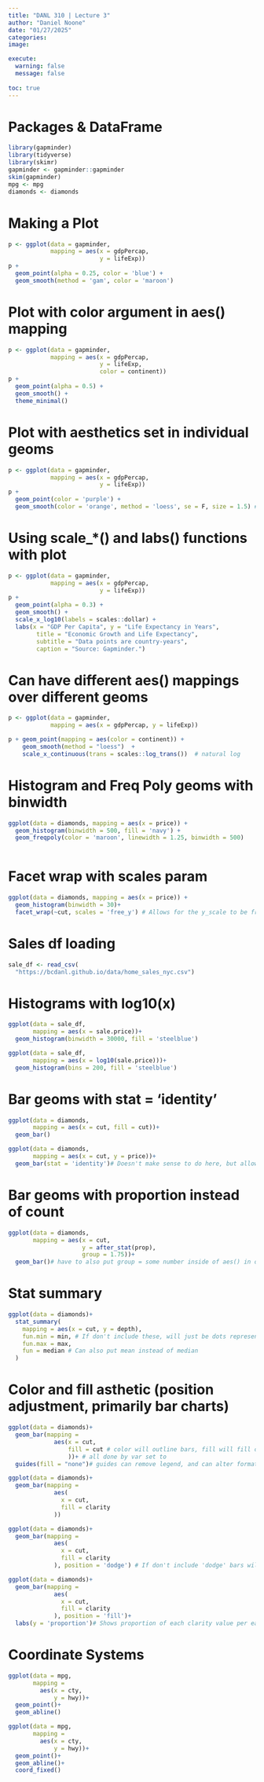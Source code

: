 ```yaml
---
title: "DANL 310 | Lecture 3"
author: "Daniel Noone"
date: "01/27/2025"
categories:
image:

execute: 
  warning: false
  message: false
  
toc: true
---
```


# Packages & DataFrame
```r
library(gapminder)
library(tidyverse)
library(skimr)
gapminder <- gapminder::gapminder
skim(gapminder)
mpg <- mpg
diamonds <- diamonds
```

# Making a Plot
```r
p <- ggplot(data = gapminder,
            mapping = aes(x = gdpPercap,
                          y = lifeExp))
p + 
  geom_point(alpha = 0.25, color = 'blue') + 
  geom_smooth(method = 'gam', color = 'maroon')
```

# Plot with color argument in aes() mapping
```r
p <- ggplot(data = gapminder,
            mapping = aes(x = gdpPercap,
                          y = lifeExp,
                          color = continent))
p + 
  geom_point(alpha = 0.5) + 
  geom_smooth() +
  theme_minimal()
```

# Plot with aesthetics set in individual geoms
```r

p <- ggplot(data = gapminder,
            mapping = aes(x = gdpPercap,
                          y = lifeExp))
p + 
  geom_point(color = 'purple') +
  geom_smooth(color = 'orange', method = 'loess', se = F, size = 1.5) # different non-linear method, and shading for error false
```

# Using scale_*() and labs() functions with plot
```r
p <- ggplot(data = gapminder,
            mapping = aes(x = gdpPercap,
                          y = lifeExp))
p + 
  geom_point(alpha = 0.3) +
  geom_smooth() +
  scale_x_log10(labels = scales::dollar) +
  labs(x = "GDP Per Capita", y = "Life Expectancy in Years",
        title = "Economic Growth and Life Expectancy",
        subtitle = "Data points are country-years",
        caption = "Source: Gapminder.")
```

# Can have different aes() mappings over different geoms
```r
p <- ggplot(data = gapminder, 
            mapping = aes(x = gdpPercap, y = lifeExp))

p + geom_point(mapping = aes(color = continent)) +
    geom_smooth(method = "loess")  +
    scale_x_continuous(trans = scales::log_trans())  # natural log
```
# Histogram and Freq Poly geoms with binwidth
```r
ggplot(data = diamonds, mapping = aes(x = price)) +
  geom_histogram(binwidth = 500, fill = 'navy') +
  geom_freqpoly(color = 'maroon', linewidth = 1.25, binwidth = 500)
  
```

# Facet wrap with scales param
```r
ggplot(data = diamonds, mapping = aes(x = price)) +
  geom_histogram(binwidth = 30)+
  facet_wrap(~cut, scales = 'free_y') # Allows for the y_scale to be free, in this case fair cut diamond price distribution is hard to see without free_y for scales
```

# Sales df loading
```r
sale_df <- read_csv(
  "https://bcdanl.github.io/data/home_sales_nyc.csv")
```

# Histograms with log10(x)
```r
ggplot(data = sale_df,
       mapping = aes(x = sale.price))+
  geom_histogram(binwidth = 30000, fill = 'steelblue')

ggplot(data = sale_df,
       mapping = aes(x = log10(sale.price)))+
  geom_histogram(bins = 200, fill = 'steelblue')


```

# Bar geoms with stat = 'identity'
```r
ggplot(data = diamonds,
       mapping = aes(x = cut, fill = cut))+
  geom_bar()

ggplot(data = diamonds,
       mapping = aes(x = cut, y = price))+
  geom_bar(stat = 'identity')# Doesn't make sense to do here, but allows you to set your own y mapping to override count default, geom_col() can also be used which just allows you to set bar height with y in aes(), ggplot also used alphebetical order by default to map out categories, can factor with a given # of levels to specify order, ie; "Fair"<"Good"<"Ideal"<"Premium"<"Very Good"

```

# Bar geoms with proportion instead of count
```r
ggplot(data = diamonds, 
       mapping = aes(x = cut,
                     y = after_stat(prop), 
                     group = 1.75))+
  geom_bar()# have to also put group = some number inside of aes() in order for it to calc proportions successfully
```

# Stat summary
```r
ggplot(data = diamonds)+
  stat_summary(
    mapping = aes(x = cut, y = depth),
    fun.min = min, # If don't include these, will just be dots representing whatever is after fun =
    fun.max = max,
    fun = median # Can also put mean instead of median
  )
```

# Color and fill asthetic (position adjustment, primarily bar charts)
```r
ggplot(data = diamonds)+
  geom_bar(mapping = 
             aes(x = cut,
                 fill = cut # color will outline bars, fill will fill colors into bars,
                 ))+ # all done by var set to 
  guides(fill = "none")# guides can remove legend, and can alter formatting for legends and theme stuff
```
```r
ggplot(data = diamonds)+
  geom_bar(mapping = 
             aes(
               x = cut,
               fill = clarity
             ))
```

```r
ggplot(data = diamonds)+
  geom_bar(mapping = 
             aes(
               x = cut,
               fill = clarity
             ), position = 'dodge') # If don't include 'dodge' bars will be stacked, if do will have multiple bars per x-axis category, clustered bar chart
```
```r
ggplot(data = diamonds)+
  geom_bar(mapping = 
             aes(
               x = cut,
               fill = clarity
             ), position = 'fill')+
  labs(y = 'proportion')# Shows proportion of each clarity value per each cut value

```
# Coordinate Systems
```r
ggplot(data = mpg,
       mapping =
         aes(x = cty,
             y = hwy))+
  geom_point()+
  geom_abline()
```
```r
ggplot(data = mpg,
       mapping =
         aes(x = cty,
             y = hwy))+
  geom_point()+
  geom_abline()+
  coord_fixed()
```


